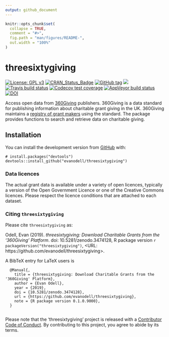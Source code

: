 ```yaml
---
output: github_document
---
```


<!-- README.md is generated from README.Rmd. Please edit that file -->

```r
knitr::opts_chunk$set(
  collapse = TRUE,
  comment = "#>",
  fig.path = "man/figures/README-",
  out.width = "100%"
)
```


# threesixtygiving

<!-- badges: start -->
[![License: GPL v3](https://img.shields.io/badge/License-GPLv3-blue.svg)](https://www.gnu.org/licenses/gpl-3.0)
[![CRAN_Status_Badge](https://www.r-pkg.org/badges/version/threesixtygiving)](https://cran.r-project.org/package=threesixtygiving)
[![GitHub tag](https://img.shields.io/github/tag/evanodell/threesixtygiving.svg)](https://github.com/evanodell/threesixtygiving)
[![](https://cranlogs.r-pkg.org/badges/grand-total/threesixtygiving)](https://dgrtwo.shinyapps.io/cranview/)
[![Travis build status](https://travis-ci.org/evanodell/threesixtygiving.svg?branch=master)](https://travis-ci.org/evanodell/threesixtygiving)
[![Codecov test coverage](https://codecov.io/gh/evanodell/threesixtygiving/branch/master/graph/badge.svg)](https://codecov.io/gh/evanodell/threesixtygiving?branch=master)
[![AppVeyor build status](https://ci.appveyor.com/api/projects/status/github/evanodell/threesixtygiving?branch=master&svg=true)](https://ci.appveyor.com/project/evanodell/threesixtygiving)
[![DOI](https://zenodo.org/badge/195080045.svg)](https://zenodo.org/badge/latestdoi/195080045)
<!-- badges: end -->

Access open data from [360Giving](https://www.threesixtygiving.org/) publishers. 360Giving is a data standard for publishing information about charitable grant giving in the UK. 360Giving maintains a [registry of grant makers](http://data.threesixtygiving.org/) using the standard. The package provides functions to search and retrieve data on charitable giving.




## Installation
<!--
You can install the released version of threesixtygiving from [CRAN](https://CRAN.R-project.org) with:

``` r
install.packages("threesixtygiving")
```
-->

You can install the development version from [GitHub](https://github.com/) with:

```
# install.packages("devtools")
devtools::install_github("evanodell/threesixtygiving")
```


### Data licences

The actual grant data is available under a variety of open licences, typically a version of the Open Government Licence or one of the Creative Commons licences. Please respect the licence conditions that are attached to each dataset. 


### Citing `threesixtygiving`

Please cite `threesixtygiving` as:

Odell, Evan (2019). _threesixtygiving: Download Charitable Grants from the '360Giving' Platform_. doi: 10.5281/zenodo.3474128, R package version `r packageVersion("threesixtygiving")`, <URL: https://github.com/evanodell/threesixtygiving>.

A BibTeX entry for LaTeX users is

```
  @Manual{,
    title = {threesixtygiving: Download Charitable Grants from the '360Giving' Platform},
    author = {Evan Odell},
    year = {2019},
    doi = {10.5281/zenodo.3474128},
    url = {https://github.com/evanodell/threesixtygiving},
    note = {R package version 0.1.0.9000},
  }
  
```

Please note that the 'threesixtygiving' project is released with a [Contributor Code of Conduct](https://github.com/evanodell/threesixtygiving/blob/master/CODE_OF_CONDUCT.md). By contributing to this project, you agree to abide by its terms.


